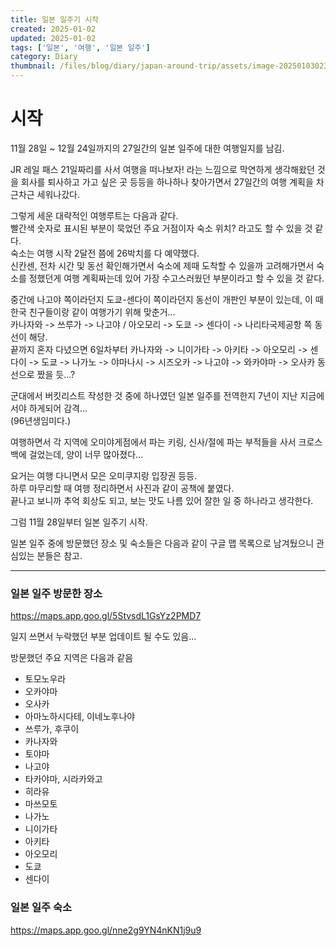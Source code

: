 ---
title: 일본 일주기 시작
created: 2025-01-02
updated: 2025-01-02
tags: ['일본', '여행', '일본 일주']
category: Diary
thumbnail: /files/blog/diary/japan-around-trip/assets/image-20250103023827664.png
---




# 시작

11월 28일 ~ 12월 24일까지의 27일간의 일본 일주에 대한 여행일지를 남김.

JR 레일 패스 21일짜리를 사서 여행을 떠나보자! 라는 느낌으로 막연하게 생각해왔던 것을 회사를 퇴사하고 가고 싶은 곳 등등을 하나하나 찾아가면서 27일간의 여행 계획을 차근차근 세워나갔다. 

그렇게 세운 대략적인 여행루트는 다음과 같다.  
빨간색 숫자로 표시된 부분이 묵었던 주요 거점이자 숙소 위치? 라고도 할 수 있을 것 같다.  
숙소는 여행 시작 2달전 쯤에 26박치를 다 예약했다.  
신칸센, 전차 시간 및 동선 확인해가면서 숙소에 제때 도착할 수 있을까 고려해가면서 숙소를 정했던게 여행 계획짜는데 있어 가장 수고스러웠던 부분이라고 할 수 있을 것 같다.    

중간에 나고야 쪽이라던지 도쿄-센다이 쪽이라던지 동선이 개판인 부분이 있는데, 이 때 한국 친구들이랑 같이 여행가기 위해 맞춘거...    
카나자와 -> 쓰루가 -> 나고야 / 아오모리 -> 도쿄 -> 센다이 -> 나리타국제공항 쪽 동선이 해당.  
끝까지 혼자 다녔으면 6일차부터 카나자와 -> 니이가타 -> 아키타 -> 아오모리 -> 센다이 -> 도쿄 -> 나가노 -> 야마나시 -> 시즈오카 -> 나고야 -> 와카야마 -> 오사카 동선으로 짰을 듯...?

<ImageLoader src="/files/blog/diary/japan-around-trip/assets/image-20250103023827664.png" alt="image-20250103023827664" />

군대에서 버킷리스트 작성한 것 중에 하나였던 일본 일주를 전역한지 7년이 지난 지금에서야 하게되어 감격…  
(96년생임미다.)

여행하면서 각 지역에 오미야게점에서 파는 키링, 신사/절에 파는 부적들을 사서 크로스백에 걸었는데, 양이 너무 많아졌다...

<ImageLoader src="/files/blog/diary/japan-around-trip/assets/image-20250106011733489.png" alt="image-20250106011733489" />

요거는 여행 다니면서 모은 오미쿠지랑 입장권 등등.   
하루 마무리할 때 여행 정리하면서 사진과 같이 공책에 붙였다.  
끝나고 보니까 추억 회상도 되고, 보는 맛도 나름 있어 잘한 일 중 하나라고 생각한다.  

<ImageLoader src="/files/blog/diary/japan-around-trip/assets/image-20250106011724165.png" alt="image-20250106011724165" />

그럼 11월 28일부터 일본 일주기 시작.

일본 일주 중에 방문했던 장소 및 숙소들은 다음과 같이 구글 맵 목록으로 남겨뒀으니 관심있는 분들은 참고.


---

### 일본 일주 방문한 장소

https://maps.app.goo.gl/5StvsdL1GsYz2PMD7

일지 쓰면서 누락했던 부분 업데이트 될 수도 있음...

방문했던 주요 지역은 다음과 같음

- 토모노우라
- 오카야마
- 오사카
- 아마노하시다테, 이네노후나야
- 쓰루가, 후쿠이
- 카나자와
- 토야마
- 나고야
- 타카야마, 시라카와고
- 히라유
- 마쓰모토
- 나가노
- 니이가타
- 아키타
- 아오모리
- 도쿄
- 센다이

### 일본 일주 숙소

https://maps.app.goo.gl/nne2g9YN4nKN1j9u9
